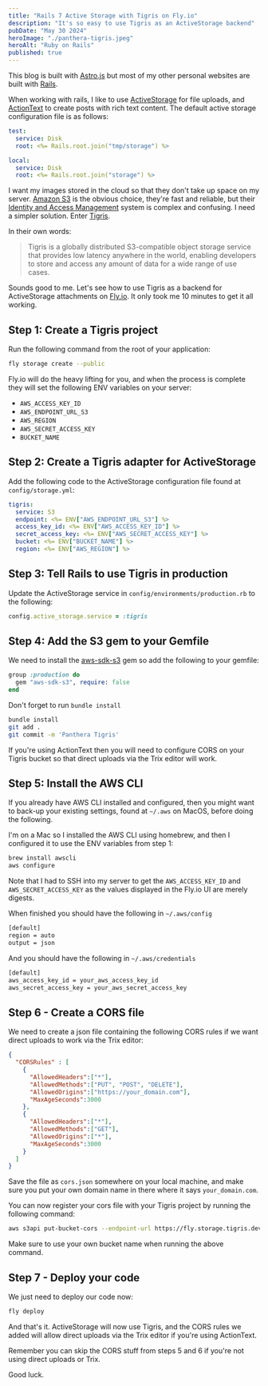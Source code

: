```yaml
---
title: "Rails 7 Active Storage with Tigris on Fly.io"
description: "It's so easy to use Tigris as an ActiveStorage backend"
pubDate: "May 30 2024"
heroImage: "./panthera-tigris.jpeg"
heroAlt: "Ruby on Rails"
published: true
---
```


This blog is built with [Astro.js](https://astro.build/) but most of my other personal websites are built with [Rails](https://rubyonrails.org/).

When working with rails, I like to use [ActiveStorage](https://edgeguides.rubyonrails.org/active_storage_overview.html) for file uploads, and [ActionText](https://edgeguides.rubyonrails.org/action_text_overview.html) to create posts with rich text content.
The default active storage configuration file is as follows:

```yaml
test:
  service: Disk
  root: <%= Rails.root.join("tmp/storage") %>

local:
  service: Disk
  root: <%= Rails.root.join("storage") %>
```

I want my images stored in the cloud so that they don't take up space on my server.
[Amazon S3](https://aws.amazon.com/s3/) is the obvious choice, they're fast and reliable, but their [Identity and Access Management](https://aws.amazon.com/iam/) system is complex and confusing.
I need a simpler solution. Enter [Tigris](https://www.tigrisdata.com/).

In their own words:

> Tigris is a globally distributed S3-compatible object storage service that provides low latency anywhere in the world, enabling developers to store and access any amount of data for a wide range of use cases.

Sounds good to me. Let's see how to use Tigris as a backend for ActiveStorage attachments on [Fly.io](https://fly.io/).
It only took me 10 minutes to get it all working.

## Step 1: Create a Tigris project

Run the following command from the root of your application:

```bash
fly storage create --public
```

Fly.io will do the heavy lifting for you, and when the process is complete they will set the following ENV variables on your server:

- `AWS_ACCESS_KEY_ID`
- `AWS_ENDPOINT_URL_S3`
- `AWS_REGION`
- `AWS_SECRET_ACCESS_KEY`
- `BUCKET_NAME`

## Step 2: Create a Tigris adapter for ActiveStorage

Add the following code to the ActiveStorage configuration file found at `config/storage.yml`:

```yaml
tigris:
  service: S3
  endpoint: <%= ENV["AWS_ENDPOINT_URL_S3"] %>
  access_key_id: <%= ENV["AWS_ACCESS_KEY_ID"] %>
  secret_access_key: <%= ENV["AWS_SECRET_ACCESS_KEY"] %>
  bucket: <%= ENV["BUCKET_NAME"] %>
  region: <%= ENV["AWS_REGION"] %>
```

## Step 3: Tell Rails to use Tigris in production

Update the ActiveStorage service in `config/environments/production.rb` to the following:

```ruby
config.active_storage.service = :tigris
```

## Step 4: Add the S3 gem to your Gemfile

We need to install the [aws-sdk-s3](https://rubygems.org/gems/aws-sdk-s3) gem so add the following to your gemfile:

```ruby
group :production do
  gem "aws-sdk-s3", require: false
end
```

Don't forget to run `bundle install`

```bash
bundle install
git add .
git commit -m 'Panthera Tigris'
```

If you're using ActionText then you will need to configure CORS on your Tigris bucket so that direct uploads via the Trix editor will work.

## Step 5:  Install the AWS CLI

If you already have AWS CLI installed and configured, then you might want to back-up your existing settings, found at `~/.aws` on MacOS, before doing the following.

I'm on a Mac so I installed the AWS CLI using homebrew, and then I configured it to use the ENV variables from step 1:

```bash
brew install awscli
aws configure
```

Note that I had to SSH into my server to get the `AWS_ACCESS_KEY_ID` and `AWS_SECRET_ACCESS_KEY` as the values displayed in the Fly.io UI are merely digests.

When finished you should have the following in `~/.aws/config`

```bash
[default]
region = auto
output = json
```

And you should have the following in `~/.aws/credentials`

```bash
[default]
aws_access_key_id = your_aws_access_key_id
aws_secret_access_key = your_aws_secret_access_key
```

## Step 6 - Create a CORS file

We need to create a json file containing the following CORS rules if we want direct uploads to work via the Trix editor:

```json
{
  "CORSRules" : [
    {
      "AllowedHeaders":["*"],
      "AllowedMethods":["PUT", "POST", "DELETE"],
      "AllowedOrigins":["https://your_domain.com"],
      "MaxAgeSeconds":3000
    },
    {
      "AllowedHeaders":["*"],
      "AllowedMethods":["GET"],
      "AllowedOrigins":["*"],
      "MaxAgeSeconds":3000
    }
  ]
}
```

Save the file as `cors.json` somewhere on your local machine, and make sure you put your own domain name in there where it says `your_domain.com`.

You can now register your cors file with your Tigris project by running the following command:

```bash
aws s3api put-bucket-cors --endpoint-url https://fly.storage.tigris.dev --bucket put_your_bucket_name_here --cors-configuration file:///path/to/cors.json
```

Make sure to use your own bucket name when running the above command.

## Step 7 - Deploy your code

We just need to deploy our code now:

```bash
fly deploy
```

And that's it. ActiveStorage will now use Tigris, and the CORS rules we added will allow direct uploads via the Trix editor if you're using ActionText.

Remember you can skip the CORS stuff from steps 5 and 6 if you're not using direct uploads or Trix.

Good luck.